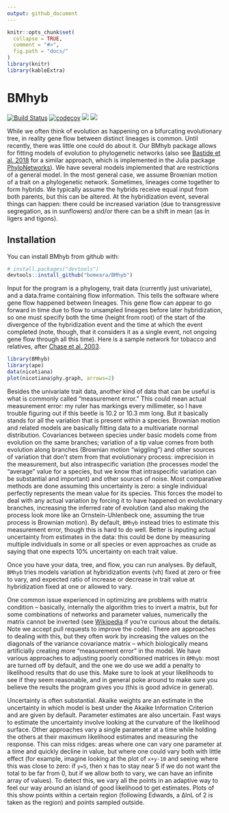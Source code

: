 ```yaml
---
output: github_document
---
```



<!-- README.md is generated from README.Rmd. Please edit that file -->

```r
knitr::opts_chunk$set(
  collapse = TRUE,
  comment = "#>",
  fig.path = "docs/"
)
library(knitr)
library(kableExtra)
```

# BMhyb

[![Build Status](https://travis-ci.org/bomeara/BMhyb.svg)](https://travis-ci.org/bomeara/BMhyb) [![codecov](https://codecov.io/gh/bomeara/BMhyb/branch/master/graph/badge.svg)](https://codecov.io/gh/bomeara/BMhyb)  <img class="badge" src="https://www.r-pkg.org/badges/version/BMhyb"> <img class="badge" src="http://cranlogs.r-pkg.org/badges/grand-total/BMhyb">


While we often think of evolution as happening on a bifurcating evolutionary tree, in reality gene flow between distinct lineages is common. Until recently, there was little one could do about it. Our BMhyb package allows for fitting models of evolution to phylogenetic networks (also see [Bastide et al. 2018](https://doi.org/10.1093/sysbio/syy033) for a similar approach, which is implemented in the Julia package [PhyloNetworks](https://github.com/crsl4/PhyloNetworks.jl)). We have several models implemented that are restrictions of a general model. In the most general case, we assume Brownian motion of a trait on a phylogenetic network. Sometimes, lineages come together to form hybrids. We typically assume the hybrids receive equal input from both parents, but this can be altered. At the hybridization event, several things can happen: there could be increased variation (due to transgressive segregation, as in sunflowers) and/or there can be a shift in mean (as in ligers and tigons).

## Installation

You can install BMhyb from github with:

```r
# install.packages("devtools")
devtools::install_github("bomeara/BMhyb")
```

Input for the program is a phylogeny, trait data (currently just univariate), and a data.frame containing flow information. This tells the software where gene flow happened between lineages. This gene flow can appear to go forward in time due to flow to unsampled lineages before later hybridization, so one must specify both the time (height from root) of the start of the divergence of the hybridization event and the time at which the event completed (note, though, that it considers it as a single event, not ongoing gene flow through all this time). Here is a sample network for tobacco and relatives, after [Chase et al. 2003](https://doi.org/10.1093/aob/mcg087).

```r
library(BMhyb)
library(ape)
data(nicotiana)
plot(nicotiana$phy.graph, arrows=2)
```

Besides the univariate trait data, another kind of data that can be useful is what is commonly called "measurement error." This could mean actual measurement error: my ruler has markings every millimeter, so I have trouble figuring out if this beetle is 10.2 or 10.3 mm long. But it basically stands for all the variation that is present within a species. Brownian motion and related models are basically fitting data to a multivariate normal distribution. Covariances between species under basic models come from evolution on the same branches; variation of a tip value comes from both evolution along branches (Brownian motion "wiggling") and other sources of variation that don't stem from that evolutionary process: imprecision in the measurement, but also intraspecific variation (the processes model the "average" value for a species, but we know that intraspecific variation can be substantial and important) and other sources of noise. Most comparative methods are done assuming this uncertainty is zero: a single individual perfectly represents the mean value for its species. This forces the model to deal with any actual variation by forcing it to have happened on evolutionary branches, increasing the inferred rate of evolution (and also making the process look more like an Ornstein-Uhlenbeck one, assuming the true process is Brownian motion). By default, `BMhyb` instead tries to estimate this measurement error, though this is hard to do well. Better is inputing actual uncertainty from estimates in the data: this could be done by measuring multiple individuals in some or all species or even approaches as crude as saying that one expects 10% uncertainty on each trait value.

Once you have your data, tree, and flow, you can run analyses. By default, `BMhyb` tries models variation at hybridization events (vh) fixed at zero or free to vary, and expected ratio of increase or decrease in trait value at hybridization fixed at one or allowed to vary.

One common issue experienced in optimizing are problems with matrix condition -- basically, internally the algorithm tries to invert a matrix, but for some combinations of networks and parameter values, numerically the matrix cannot be inverted (see [Wikipedia](https://en.wikipedia.org/wiki/Condition_number) if you're curious about the details. Note we accept pull requests to improve the code). There are approaches to dealing with this, but they often work by increasing the values on the diagonals of the variance covariance matrix -- which biologically means artificially creating more "measurement error" in the model. We have various approaches to adjusting poorly conditioned matrices in `BMhyb`: most are turned off by default, and the one we do use we add a penalty to likelihood results that do use this. Make sure to look at your likelihoods to see if they seem reasonable, and in general poke around to make sure you believe the results the program gives you (this is good advice in general).

Uncertainty is often substantial. Akaike weights are an estimate in the uncertainty in which model is best under the Akaike Information Criterion and are given by default. Parameter estimates are also uncertain. Fast ways to estimate the uncertainty involve looking at the curvature of the likelihood surface. Other approaches vary a single parameter at a time while holding the others at their maximum likelihood estimates and measuring the response. This can miss ridges: areas where one can vary one parameter at a time and quickly decline in value, but where one could vary both with little effect (for example, imagine looking at the plot of `x+y-10` and seeing where this was close to zero: if `y=5`, then x has to stay near 5 if we do not want the total to be far from 0, but if we allow both to vary, we can have an infinite array of values). To detect this, we vary all the points in an adaptive way to feel our way around an island of good likelihood to get estimates. Plots of this show points within a certain region (following Edwards, a ∆lnL of 2 is taken as the region) and points sampled outside.

